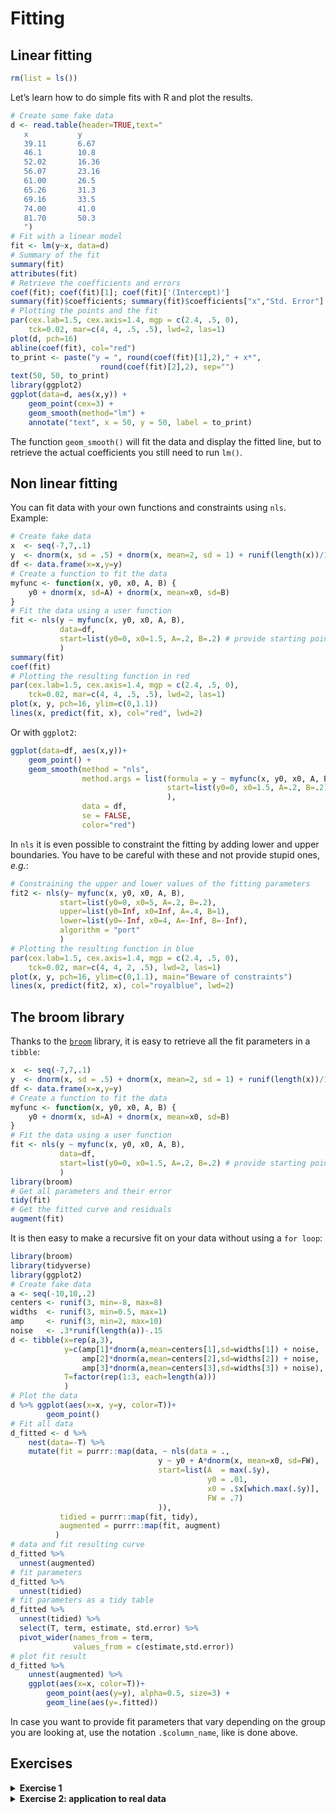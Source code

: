 # Fitting

## Linear fitting

```r
rm(list = ls())
```

Let's learn how to do simple fits with R and plot the results.
```r
# Create some fake data
d <- read.table(header=TRUE,text="
   x           y
   39.11       6.67
   46.1        10.8
   52.02       16.36
   56.07       23.16
   61.00       26.5
   65.26       31.3
   69.16       33.5
   74.00       41.0
   81.70       50.3
   ")
# Fit with a linear model
fit <- lm(y~x, data=d)
# Summary of the fit
summary(fit)
attributes(fit)
# Retrieve the coefficients and errors
coef(fit); coef(fit)[1]; coef(fit)['(Intercept)']
summary(fit)$coefficients; summary(fit)$coefficients["x","Std. Error"]
# Plotting the points and the fit
par(cex.lab=1.5, cex.axis=1.4, mgp = c(2.4, .5, 0),
    tck=0.02, mar=c(4, 4, .5, .5), lwd=2, las=1)
plot(d, pch=16)
abline(coef(fit), col="red")
to_print <- paste("y = ", round(coef(fit)[1],2)," + x*",
                    round(coef(fit)[2],2), sep="")
text(50, 50, to_print)
library(ggplot2)
ggplot(data=d, aes(x,y)) + 
    geom_point(cex=3) +
    geom_smooth(method="lm") +
    annotate("text", x = 50, y = 50, label = to_print)
```

The function `geom_smooth()` will fit the data and display the fitted line, but to retrieve the actual coefficients you still need to run `lm()`.


## Non linear fitting


You can fit data with your own functions and constraints using `nls`. Example:


```r
# Create fake data
x  <- seq(-7,7,.1)
y  <- dnorm(x, sd = .5) + dnorm(x, mean=2, sd = 1) + runif(length(x))/10
df <- data.frame(x=x,y=y)
# Create a function to fit the data
myfunc <- function(x, y0, x0, A, B) {
    y0 + dnorm(x, sd=A) + dnorm(x, mean=x0, sd=B)
}
# Fit the data using a user function
fit <- nls(y ~ myfunc(x, y0, x0, A, B),
           data=df,
           start=list(y0=0, x0=1.5, A=.2, B=.2) # provide starting point
           )
summary(fit)
coef(fit)
# Plotting the resulting function in red
par(cex.lab=1.5, cex.axis=1.4, mgp = c(2.4, .5, 0),
    tck=0.02, mar=c(4, 4, .5, .5), lwd=2, las=1)
plot(x, y, pch=16, ylim=c(0,1.1))
lines(x, predict(fit, x), col="red", lwd=2)
```

Or with `ggplot2`:

```r
ggplot(data=df, aes(x,y))+
    geom_point() +
    geom_smooth(method = "nls", 
                method.args = list(formula = y ~ myfunc(x, y0, x0, A, B),
                                   start=list(y0=0, x0=1.5, A=.2, B=.2)
                                   ), 
                data = df,
                se = FALSE,
                color="red")
```

In `nls` it is even possible to constraint the fitting by adding lower and upper boundaries. You have to be careful with these and not provide stupid ones, *e.g.*:

```r
# Constraining the upper and lower values of the fitting parameters
fit2 <- nls(y~ myfunc(x, y0, x0, A, B),
           start=list(y0=0, x0=5, A=.2, B=.2),
           upper=list(y0=Inf, x0=Inf, A=.4, B=1),
           lower=list(y0=-Inf, x0=4, A=-Inf, B=-Inf),
           algorithm = "port"
           )
# Plotting the resulting function in blue
par(cex.lab=1.5, cex.axis=1.4, mgp = c(2.4, .5, 0),
    tck=0.02, mar=c(4, 4, 2, .5), lwd=2, las=1)
plot(x, y, pch=16, ylim=c(0,1.1), main="Beware of constraints")
lines(x, predict(fit2, x), col="royalblue", lwd=2)
```

## The broom library


Thanks to the [`broom`](https://cran.r-project.org/web/packages/broom/vignettes/broom.html) library, it is easy to retrieve all the fit parameters in a `tibble`:

```r
x  <- seq(-7,7,.1)
y  <- dnorm(x, sd = .5) + dnorm(x, mean=2, sd = 1) + runif(length(x))/10
df <- data.frame(x=x,y=y)
# Create a function to fit the data
myfunc <- function(x, y0, x0, A, B) {
    y0 + dnorm(x, sd=A) + dnorm(x, mean=x0, sd=B)
}
# Fit the data using a user function
fit <- nls(y ~ myfunc(x, y0, x0, A, B),
           data=df,
           start=list(y0=0, x0=1.5, A=.2, B=.2) # provide starting point
           )
library(broom)
# Get all parameters and their error
tidy(fit)
# Get the fitted curve and residuals
augment(fit)
```

It is then easy to make a recursive fit on your data without using a `for loop`:

```r
library(broom)
library(tidyverse)
library(ggplot2)
# Create fake data
a <- seq(-10,10,.2)
centers <- runif(3, min=-8, max=8)
widths  <- runif(3, min=0.5, max=1)
amp     <- runif(3, min=2, max=10)
noise   <- .3*runif(length(a))-.15
d <- tibble(x=rep(a,3),
            y=c(amp[1]*dnorm(a,mean=centers[1],sd=widths[1]) + noise,
                amp[2]*dnorm(a,mean=centers[2],sd=widths[2]) + noise,
                amp[3]*dnorm(a,mean=centers[3],sd=widths[3]) + noise),
            T=factor(rep(1:3, each=length(a)))
            )
# Plot the data
d %>% ggplot(aes(x=x, y=y, color=T))+
        geom_point()
# Fit all data
d_fitted <- d %>% 
    nest(data=-T) %>%
    mutate(fit = purrr::map(data, ~ nls(data = .,
                                 y ~ y0 + A*dnorm(x, mean=x0, sd=FW), 
                                 start=list(A  = max(.$y),
                                            y0 = .01, 
                                            x0 = .$x[which.max(.$y)], 
                                            FW = .7)
                                 )),
           tidied = purrr::map(fit, tidy),
           augmented = purrr::map(fit, augment)
          )
# data and fit resulting curve
d_fitted %>% 
  unnest(augmented)
# fit parameters
d_fitted %>% 
  unnest(tidied)
# fit parameters as a tidy table
d_fitted %>% 
  unnest(tidied) %>% 
  select(T, term, estimate, std.error) %>% 
  pivot_wider(names_from = term, 
              values_from = c(estimate,std.error))
# plot fit result
d_fitted %>% 
    unnest(augmented) %>% 
    ggplot(aes(x=x, color=T))+
        geom_point(aes(y=y), alpha=0.5, size=3) + 
        geom_line(aes(y=.fitted))
```

In case you want to provide fit parameters that vary depending on the group you are looking at, use the notation `.$column_name`, like is done above.




## Exercises {#exo-fits}

<details>
    <summary>**Exercise 1**</summary>

- Load <a href="Data/exo_fit.txt" download target="_blank">exo_fit.txt</a> in a `data.frame`.
- Using `lm` or `nls` fit each column as a function of `x` and display the "experimental" data and the fit on the same graph.
    + Tip: Take a look at the function `dnorm` to define a Gaussian

<!-- ```{r}
x <- seq(-10,10,.1)
y <- 4*x+6+runif(length(x))*5
z <- 100*dnorm(x, mean=2.1,sd=2)+runif(length(x)) -.5
w <- sin(x/1.5)+runif(length(x))/2 -.5/2
u <- sin(x/1.5)+x*.2+runif(length(x))/5 -.5/5
df <- data.frame(x=x, y=y, z=z, w=w, u=u)
write.table(df, "Data/exo_fit.txt", quote=FALSE, row.names=FALSE)
``` -->


</details>


<details>
    <summary>**Exercise 2: application to real data**</summary>

- Load the Raman spectrum <a href="Data/rubis_01.txt" download target="_blank">rubis_01.txt</a>, normalize it to [0,1] and plot it
- Define the Lorentzian function
- Create a function that is the sum of 2 Lorentzians
- Guess grossly the initial parameters and plot the resulting curve as a blue dashed line
- Fit the data by a sum of 2 Lorentzians using `nls`
- Add the result on the plot as a red line
- Add the 2 Lorentzian components as area-filled curves with `alpha=0.2` and two different colors (see the function `polygon()`)
- Do the same plot with `ggplot2`


<details>
    <summary>Solution</summary>

```r
# Load rubis_1.txt, normalize it to [0,1] and plot it
d <- read.table("Data/rubis_01.txt", header=FALSE, col.names=c("w", "Int"))
norm01 <- function(x) {(x-min(x))/(max(x)-min(x))}
d$Int_n <- norm01(d$Int)
par(cex.lab=1.5, cex.axis=1.4, mgp = c(2.4, .5, 0),
    tck=0.02, mar=c(4, 4, 2, .5), lwd=2, las=1)
plot(d$w, d$Int_n)
# Define the Lorentzian function
Lorentzian <- function(x,x0=0,FWHM=1,A=1,y0=0){
    y0 + 2*A/(pi*FWHM)/( 1 + ((x-x0)/(FWHM/2))^2 )
}
# Create a function that is the sum of 2 Lorentzians
Lor2 <- function(x,y0,x1,FWHM1,A1,x2,FWHM2,A2){
    y0 + Lorentzian(x,x0=x1,FWHM=FWHM1,A=A1,y0=0) + 
         Lorentzian(x,x0=x2,FWHM=FWHM2,A=A2,y0=0) 
}
# Guess grossly the initial parameters and plot the resulting curve as a blue dashed line
plot(d$w, d$Int_n)
lines(d$w,Lor2(d$w,y0=0.03, x1=3160, FWHM1=10, A1=3, 
                   x2=3210, FWHM2=10, A2=7), col="blue", lty=2)
# Fit the data by a sum of 2 Lorentzians using `nls`
fit <- nls(data=d, Int_n ~ Lor2(w,y0,x1,FWHM1,A1,x2,FWHM2,A2), 
           start=list(x1=3160, FWHM1=10, A1=3, y0=0.03,
                      x2=3200, FWHM2=10, A2=7)
           )
summary(fit)
# Add the result on the plot as a red line
lines(d$w, predict(fit, d$w), col="red")
# Add the 2 Lorentzian components as area-filled curves with `alpha=0.2` and two different colors
y0   <- coef(fit)['y0']
lor1 <- Lorentzian(d$w,x0=coef(fit)['x1'],FWHM=coef(fit)['FWHM1'],A=coef(fit)['A1'],y0=0)
lor2 <- Lorentzian(d$w,x0=coef(fit)['x2'],FWHM=coef(fit)['FWHM2'],A=coef(fit)['A2'],y0=0)
polygon(d$w, lor1+y0,col=adjustcolor("royalblue", alpha=.2), border=NA)
polygon(d$w, lor2+y0,col=adjustcolor("orange", alpha=.2), border=NA)
# Do the same plot with `ggplot2`
library(ggplot2)
dd <- data.frame(d, ytot=lor1+lor2+y0,lor1=lor1+y0, lor2=lor2+y0)
ggplot(data=dd, aes(x=w))+
    labs(x="Raman Shift [1/cm]", y="Intensity [arb. units]")+
    geom_point(aes(y=Int_n), alpha=.5)+
    geom_line(aes(y=ytot), col="red")+
    geom_area(aes(y=lor1), fill="royalblue", alpha=.2)+
    geom_area(aes(y=lor2), fill="orange", alpha=.2)+
    theme_bw()
```

</details>
</details>






<br>
<br>
<br>
<br>
<br>



